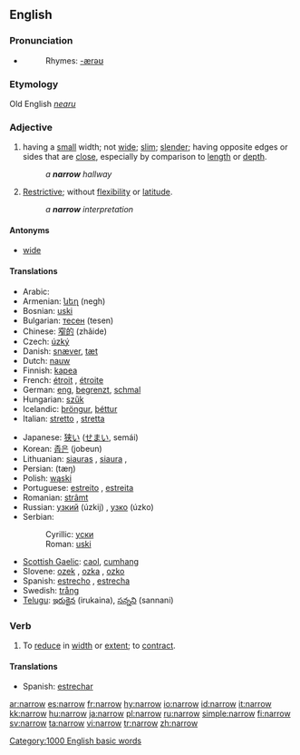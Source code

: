 ==English==

===Pronunciation===
*{{audio|en-us-narrow.ogg|Audio (US)}}
*:Rhymes: [[Rhymes:English:-ærəʊ|-ærəʊ]]

===Etymology===
Old English ''[[nearu]]''

===Adjective===
{{en-adj|narrow|er}}

# having a [[small]] width; not [[wide]]; [[slim]]; [[slender]]; having opposite edges or sides that are [[close]], especially by comparison to [[length]] or [[depth]].
#:''a '''narrow''' hallway''
# {{figuratively}} [[restrictive|Restrictive]]; without [[flexibility]] or [[latitude]].
#:''a '''narrow''' interpretation''

====Antonyms====
*[[wide]]

====Translations====
{{top}}
*Arabic: {{ARchar|[[ضيق]]}} {{unicode|(ɖáyyeq)}}
*Armenian: [[նեղ]] (negh)
*Bosnian: [[uski#Bosnian|uski]] {{m}}
*Bulgarian: [[тесен]] (tesen)
*Chinese: [[窄的]] (zhǎide)
*Czech: [[úzký]] {{m}}
*Danish: [[snæver]], [[tæt]]
*Dutch: [[nauw]]
*Finnish: [[kapea]]
*French: [[étroit]] {{m}}, [[étroite]] {{f}}
*German: [[eng]], [[begrenzt]], [[schmal]]
*Hungarian: [[szűk]]
*Icelandic: [[þröngur]], [[þéttur]]
*Italian: [[stretto]] {{m}}, [[stretta]] {{f}}
{{mid}}
*Japanese: [[狭い]] ([[せまい]], semái)
*Korean: [[좁은]] (jobeun)
*Lithuanian: [[siauras]] {{m}}, [[siaura]] {{f}}, {{n}}
*Persian: {{FAchar|[[تنگ|تَنگ]]}} (tæŋ)
*Polish: [[wąski]] {{m}}
*Portuguese: [[estreito]] {{m}}, [[estreita]] {{f}}
*Romanian: [[strâmt]]
*Russian: [[узкий]] (úzkij) {{m}}, [[узко]] (úzko)
*Serbian:
*:Cyrillic: [[уски#Serbian|уски]] {{m}}
*:Roman: [[uski#Serbian|uski]] {{m}}
*[[Scottish Gaelic]]: [[caol]], [[cumhang]]
*Slovene: [[ozek]] {{m}}, [[ozka]] {{f}}, [[ozko]] {{n}}
*Spanish: [[estrecho]] {{m}}, [[estrecha]] {{f}}
*Swedish: [[trång]]
*[[Telugu]]: [[ఇరుకైన]] (irukaina), [[సన్నని]] (sannani)
{{bottom}}

===Verb===
{{en-verb}}

# To [[reduce]] in [[width]] or [[extent]]; to [[contract]].

====Translations====
*Spanish: [[estrechar]]

[[Category:1000 English basic words]]

[[ar:narrow]]
[[es:narrow]]
[[fr:narrow]]
[[hy:narrow]]
[[io:narrow]]
[[id:narrow]]
[[it:narrow]]
[[kk:narrow]]
[[hu:narrow]]
[[ja:narrow]]
[[pl:narrow]]
[[ru:narrow]]
[[simple:narrow]]
[[fi:narrow]]
[[sv:narrow]]
[[ta:narrow]]
[[vi:narrow]]
[[tr:narrow]]
[[zh:narrow]]